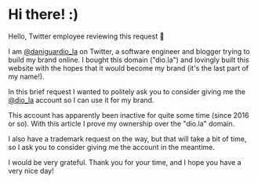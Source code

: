 # Hi there! :)

Hello, Twitter employee reviewing this request 👋

I am [@daniguardio_la](https://twitter.com/daniguardio_la) on Twitter, a software engineer and blogger trying to build my brand online. I bought this domain ("dio.la") and lovingly built this website with the hopes that it would become my brand (it's the last part of my name!).

In this brief request I wanted to politely ask you to consider giving me the [@dio_la](https://twitter.com/dio_la) account so I can use it for my brand.

This account has apparently been inactive for quite some time (since 2016 or so). With this article I prove my ownership over the "dio.la" domain.

I also have a trademark request on the way, but that will take a bit of time, so I ask you to consider giving me the account in the meantime.

I would be very grateful. Thank you for your time, and I hope you have a very nice day!

